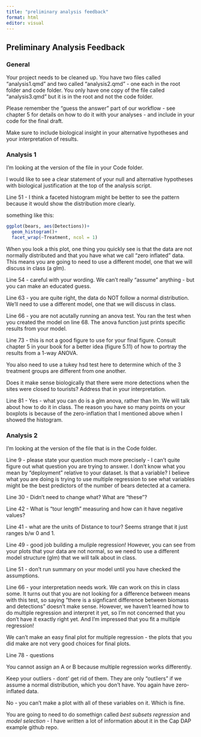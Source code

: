 ```yaml
---
title: "preliminary analysis feedback"
format: html
editor: visual
---
```


## Preliminary Analysis Feedback

### General

Your project needs to be cleaned up. You have two files called "analysis1.qmd" and two called "analysis2.qmd" - one each in the root folder and code folder. You only have one copy of the file called "analysis3.qmd" but it is in the root and not the code folder.

Please remember the "guess the answer" part of our workflow - see chapter 5 for details on how to do it with your analyses - and include in your code for the final draft.

Make sure to include biological insight in your alternative hypotheses and your interpretation of results.

### Analysis 1

I'm looking at the version of the file in your Code folder.

I would like to see a clear statement of your null and alternative hypotheses with biological justification at the top of the analysis script.

Line 51 - I think a faceted histogram might be better to see the pattern because it would show the distribution more clearly.

something like this:

```r
ggplot(bears, aes(Detections))+
  geom_histogram()+
  facet_wrap(~Treatment, ncol = 1)
```

When you look a this plot, one thing you quickly see is that the data are not normally distributed and that you have what we call "zero inflated" data. This means you are going to need to use a different model, one that we will discuss in class (a glm).

Line 54 - careful with your wording. We can't really "assume" anything - but you can make an educated guess.

Line 63 - you are quite right, the data do NOT follow a normal distribution. We'll need to use a different model, one that we will discuss in class.

Line 66 - you are not acutally running an anova test. You ran the test when you created the model on line 68. The anova function just prints specific results from your model.

Line 73 - this is not a good figure to use for your final figure. Consult chapter 5 in your book for a better idea (figure 5.11) of how to portray the results from a 1-way ANOVA.

You also need to use a tukey hsd test here to determine which of the 3 treatment groups are different from one another.

Does it make sense biologically that there were more detections when the sites were closed to tourists? Address that in your interpretation.

Line 81 - Yes - what you can do is a glm anova, rather than lm. We will talk about how to do it in class. The reason you have so many points on your boxplots is because of the zero-inflation that I mentioned above when I showed the histogram.

### Analysis 2

I'm looking at the version of the file that is in the Code folder.

Line 9 - please state your question much more precisely - I can't quite figure out what question you are trying to answer. I don't know what you mean by "deployment" relative to your dataset. Is that a variable? I believe what you are doing is trying to use multiple regression to see what variables might be the best predictors of the number of bears detected at a camera.

Line 30 - Didn't need to change what? What are "these"?

Line 42 - What is "tour length" measuring and how can it have negative values?

Line 41 - what are the units of Distance to tour? Seems strange that it just ranges b/w 0 and 1.

Line 49 - good job building a muliple regression! However, you can see from your plots that your data are not normal, so we need to use a different model structure (glm) that we will talk about in class.

Line 51 - don't run summary on your model until you have checked the assumptions.

Line 66 - your interpretation needs work. We can work on this in class some. It turns out that you are not looking for a difference between means with this test, so saying "there is a signficant difference between biomass and detections" doesn't make sense. However, we haven't learned how to do multiple regression and interpret it yet, so I'm not concerned that you don't have it exactly right yet. And I'm impressed that you fit a multiple regression!

We can't make an easy final plot for multiple regression - the plots that you did make are not very good choices for final plots.

Line 78 - questions

You cannot assign an A or B because multiple regression works differently.

Keep your outliers - dont' get rid of them. They are only "outliers" if we assume a normal distribution, which you don't have. You again have zero-inflated data.

No - you can't make a plot with all of these variables on it. Which is fine.

You are going to need to do somethign called *best subsets regression* and *model selection* - I have written a lot of information about it in the Cap DAP example github repo.
